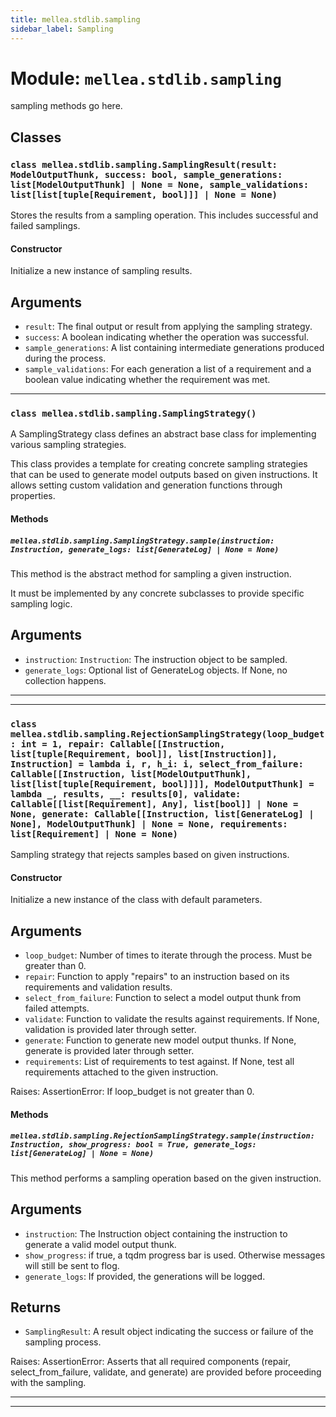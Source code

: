 ```yaml
---
title: mellea.stdlib.sampling
sidebar_label: Sampling
---
```


# Module: `mellea.stdlib.sampling`

sampling methods go here.

## Classes

### `class mellea.stdlib.sampling.SamplingResult(result: ModelOutputThunk, success: bool, sample_generations: list[ModelOutputThunk] | None = None, sample_validations: list[list[tuple[Requirement, bool]]] | None = None)`

Stores the results from a sampling operation. This includes successful and failed samplings.

#### Constructor

Initialize a new instance of sampling results.


## Arguments

* `result`: The final output or result from applying the sampling strategy.
* `success`: A boolean indicating whether the operation was successful.
* `sample_generations`: A list containing intermediate generations produced during the process.
* `sample_validations`: For each generation a list of a requirement and a boolean value indicating whether the requirement was met.

---

### `class mellea.stdlib.sampling.SamplingStrategy()`

A SamplingStrategy class defines an abstract base class for implementing various sampling strategies.

This class provides a template for creating concrete sampling strategies that can be used to generate model outputs based on given instructions.
It allows setting custom validation and generation functions through properties.

#### Methods

##### `mellea.stdlib.sampling.SamplingStrategy.sample(instruction: Instruction, generate_logs: list[GenerateLog] | None = None)`

This method is the abstract method for sampling a given instruction.

It must be implemented by any concrete subclasses to provide specific sampling logic.


## Arguments

* `instruction`: `Instruction`: The instruction object to be sampled.
* `generate_logs`: Optional list of GenerateLog objects. If None, no collection happens.

-----

---

### `class mellea.stdlib.sampling.RejectionSamplingStrategy(loop_budget: int = 1, repair: Callable[[Instruction, list[tuple[Requirement, bool]], list[Instruction]], Instruction] = lambda i, r, h_i: i, select_from_failure: Callable[[Instruction, list[ModelOutputThunk], list[list[tuple[Requirement, bool]]]], ModelOutputThunk] = lambda _, results, __: results[0], validate: Callable[[list[Requirement], Any], list[bool]] | None = None, generate: Callable[[Instruction, list[GenerateLog] | None], ModelOutputThunk] | None = None, requirements: list[Requirement] | None = None)`

Sampling strategy that rejects samples based on given instructions.

#### Constructor

Initialize a new instance of the class with default parameters.


## Arguments

* `loop_budget`: Number of times to iterate through the process. Must be greater than 0.
* `repair`: Function to apply "repairs" to an instruction based on its requirements and validation results.
* `select_from_failure`: Function to select a model output thunk from failed attempts.
* `validate`: Function to validate the results against requirements. If None, validation is provided later through setter.
* `generate`: Function to generate new model output thunks. If None, generate is provided later through setter.
* `requirements`: List of requirements to test against. If None, test all requirements attached to the given instruction.

Raises:
AssertionError: If loop_budget is not greater than 0.

#### Methods

##### `mellea.stdlib.sampling.RejectionSamplingStrategy.sample(instruction: Instruction, show_progress: bool = True, generate_logs: list[GenerateLog] | None = None)`

This method performs a sampling operation based on the given instruction.


## Arguments

* `instruction`: The Instruction object containing the instruction to generate a valid model output thunk.
* `show_progress`: if true, a tqdm progress bar is used. Otherwise messages will still be sent to flog.
* `generate_logs`: If provided, the generations will be logged.


## Returns

* `SamplingResult`: A result object indicating the success or failure of the sampling process.

Raises:
AssertionError: Asserts that all required components (repair, select_from_failure, validate, and generate) are provided before proceeding with the sampling.

-----

---
